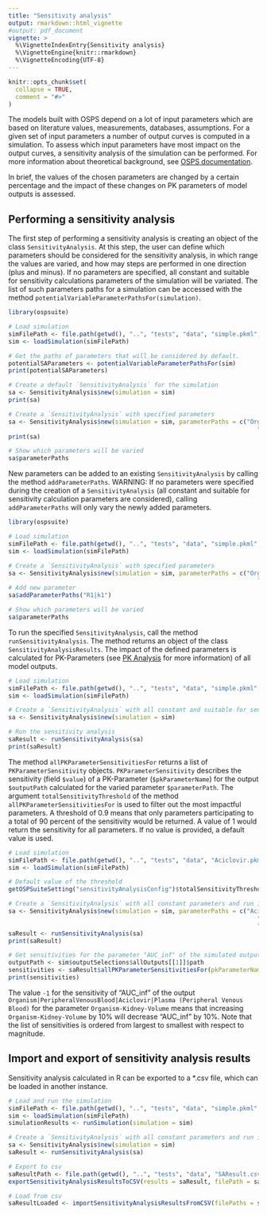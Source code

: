 ```yaml
---
title: "Sensitivity analysis"
output: rmarkdown::html_vignette
#output: pdf_document
vignette: >
  %\VignetteIndexEntry{Sensitivity analysis}
  %\VignetteEngine{knitr::rmarkdown}
  %\VignetteEncoding{UTF-8}
---
```


```r
knitr::opts_chunk$set(
  collapse = TRUE,
  comment = "#>"
)
```

The models built with OSPS depend on a lot of input parameters which are based on literature values, measurements, databases, assumptions. For a given set of input parameters a number of output curves is computed in a simulation. To assess which input parameters have most impact on the output curves, a sensitivity analysis of the simulation can be performed. For more information about theoretical background, see [OSPS documentation](https://docs.open-systems-pharmacology.org/shared-tools-and-example-workflows/sensitivity-analysis).

In brief, the values of the chosen parameters are changed by a certain percentage and the impact of these changes on PK parameters of model outputs is assessed.

## Performing a sensitivity analysis
The first step of performing a sensitivity analysis is creating an object of the class `SensitivityAnalysis`. At this step, the user can define which parameters should be considered for the sensitivity analysis, in which range the values are varied, and how may steps are performed in one direction (plus and minus). If no parameters are specified, all constant and suitable for sensitivity calculations parameters of the simulation will be variated. The list of such parameters paths for a simulation can be accessed with the method `potentialVariableParameterPathsFor(simulation)`.

```r
library(ospsuite)

# Load simulation
simFilePath <- file.path(getwd(), "..", "tests", "data", "simple.pkml", fsep = .Platform$file.sep)
sim <- loadSimulation(simFilePath)

# Get the paths of parameters that will be considered by default.
potentialSAParameters <- potentialVariableParameterPathsFor(sim)
print(potentialSAParameters)

# Create a default `SensitivityAnalysis` for the simulation
sa <- SensitivityAnalysis$new(simulation = sim)
print(sa)

# Create a `SensitivityAnalysis` with specified parameters
sa <- SensitivityAnalysis$new(simulation = sim, parameterPaths = c("Organism|Q",
                                                                      "Organism|Volume"))
print(sa)

# Show which parameters will be varied
sa$parameterPaths
```

New parameters can be added to an existing `SensitivityAnalysis` by calling the method `addParameterPaths`. WARNING: If no parameters were specified during the creation of a `SensitivityAnalysis` (all constant and suitable for sensitivity calculation parameters are considered), calling `addParameterPaths` will only vary the newly added parameters.

```r
library(ospsuite)

# Load simulation
simFilePath <- file.path(getwd(), "..", "tests", "data", "simple.pkml", fsep = .Platform$file.sep)
sim <- loadSimulation(simFilePath)

# Create a `SensitivityAnalysis` with specified parameters
sa <- SensitivityAnalysis$new(simulation = sim, parameterPaths = c("Organism|Q",
                                                                      "Organism|Volume"))
# Add new parameter
sa$addParameterPaths("R1|k1")

# Show which parameters will be varied
sa$parameterPaths
```

To run the specified `SensitivityAnalysis`, call the method `runSensitivityAnalysis`. The method returns an object of the class `SensitivityAnalysisResults`. The impact of the defined parameters is calculated for PK-Parameters (see [PK Analysis](pk-analysis.html) for more information) of all model outputs.

```r
# Load simulation
simFilePath <- file.path(getwd(), "..", "tests", "data", "simple.pkml", fsep = .Platform$file.sep)
sim <- loadSimulation(simFilePath)

# Create a `SensitivityAnalysis` with all constant and suitable for sensitivity calculations parameters and suitable for sensitivity calculations parameters
sa <- SensitivityAnalysis$new(simulation = sim)

# Run the sensitivity analysis
saResult <- runSensitivityAnalysis(sa)
print(saResult)
```
The method `allPKParameterSensitivitiesFor` returns a list of `PKParameterSensitivity` objects. `PKParameterSensitivity` describes the sensitivity (field `$value`) of a PK-Parameter (`$pkParameterName`) for the output `$outputPath` calculated for the varied parameter `$parameterPath`. The argument `totalSensitivityThreshold` of the method `allPKParameterSensitivitiesFor` is used to filter out the most impactful parameters. A threshold of 0.9 means that only parameters participating to a total of 90 percent of the sensitivity would be returned. A value of 1 would return the sensitivity for all parameters. If no value is provided, a default value is used.

```r
# Load simulation
simFilePath <- file.path(getwd(), "..", "tests", "data", "Aciclovir.pkml", fsep = .Platform$file.sep)
sim <- loadSimulation(simFilePath)

# Default value of the threshold
getOSPSuiteSetting("sensitivityAnalysisConfig")$totalSensitivityThreshold

# Create a `SensitivityAnalysis` with all constant parameters and run it
sa <- SensitivityAnalysis$new(simulation = sim, parameterPaths = c("Aciclovir|Lipophilicity",
                                                                      "Aciclovir|Fraction unbound (plasma)",
                                                                      "Organism|Age"))
saResult <- runSensitivityAnalysis(sa)
print(saResult)

# Get sensitivities for the parameter "AUC_inf" of the simulated output with a threshold of 0.8
outputPath <- sim$outputSelections$allOutputs[[1]]$path
sensitivities <- saResult$allPKParameterSensitivitiesFor(pkParameterName = "AUC_inf", outputPath = outputPath, totalSensitivityThreshold = 0.8)
print(sensitivities)
```
The value `-1` for the sensitivity of "AUC_inf" of the output `Organism|PeripheralVenousBlood|Aciclovir|Plasma (Peripheral Venous Blood)` for the parameter `Organism-Kidney-Volume` means that increasing `Organism-Kidney-Volume` by 10% will decrease "AUC_inf" by 10%.
Note that the list of sensitivities is ordered from largest to smallest with respect to magnitude.

## Import and export of sensitivity analysis results
Sensitivity analysis calculated in R can be exported to a *.csv file, which can be loaded in another instance.

```r
# Load and run the simulation
simFilePath <- file.path(getwd(), "..", "tests", "data", "simple.pkml", fsep = .Platform$file.sep)
sim <- loadSimulation(simFilePath)
simulationResults <- runSimulation(simulation = sim)

# Create a `SensitivityAnalysis` with all constant parameters and run it
sa <- SensitivityAnalysis$new(simulation = sim)
saResult <- runSensitivityAnalysis(sa)

# Export to csv
saResultPath <- file.path(getwd(), "..", "tests", "data", "SAResult.csv", fsep = .Platform$file.sep)
exportSensitivityAnalysisResultsToCSV(results = saResult, filePath = saResultPath)

# Load from csv
saResultLoaded <- importSensitivityAnalysisResultsFromCSV(filePaths = saResultPath, simulation = sim)
```
